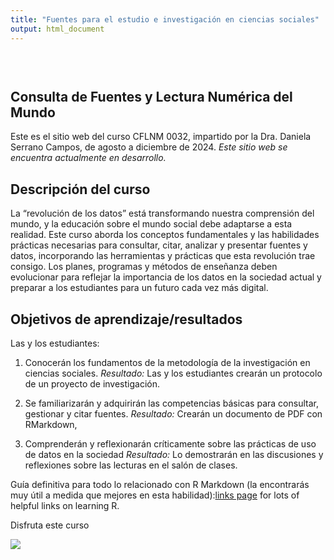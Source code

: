 ```yaml
---
title: "Fuentes para el estudio e investigación en ciencias sociales"
output: html_document
---
```


<style type="text/css">
.title {
  display: none;
}

#getting-started img {
  margin-right: 10px;
}

</style>

<div class="row" style="padding-top: 30px;">
<div class="col-sm-6">

# **Consulta de Fuentes y Lectura Numérica del Mundo**

Este es el sitio web del curso CFLNM 0032, impartido por la Dra. Daniela Serrano Campos, de agosto a diciembre de 2024. *Este sitio web se encuentra actualmente en desarrollo.*

## Descripción del curso

La "revolución de los datos" está transformando nuestra comprensión del mundo, y la educación sobre el mundo social debe adaptarse a esta realidad. Este curso aborda los conceptos fundamentales y las habilidades prácticas necesarias para consultar, citar, analizar y presentar fuentes y datos, incorporando las herramientas y prácticas que esta revolución trae consigo. Los planes, programas y métodos de enseñanza deben evolucionar para reflejar la importancia de los datos en la sociedad actual y preparar a los estudiantes para un futuro cada vez más digital.

## Objetivos de aprendizaje/resultados
Las y los estudiantes:

1. Conocerán los fundamentos de la metodología de la investigación en ciencias sociales.
*Resultado:* Las y los estudiantes crearán un protocolo de un proyecto de investigación. 

2. Se familiarizarán y adquirirán las competencias básicas para consultar, gestionar y citar fuentes.
*Resultado:* Crearán un documento de PDF con RMarkdown,

3. Comprenderán y reflexionarán críticamente sobre las prácticas de uso de datos en la sociedad
*Resultado:* Lo demostrarán en las discusiones y reflexiones sobre las lecturas en el salón de clases.

Guía definitiva para todo lo relacionado con R Markdown (la encontrarás muy útil a medida que mejores en esta habilidad):[links page](https://bookdown.org/yihui/rmarkdown/) for lots of helpful links on learning R.

Disfruta este curso


</div>
<div class="col-sm-6">

<!-- ### [Crump Lab: Human Cognition and Performance](https://crumplab.github.io) -->

<a href = "https://crumplab.github.io">
![](images/logo.png)
</a>
</div>
